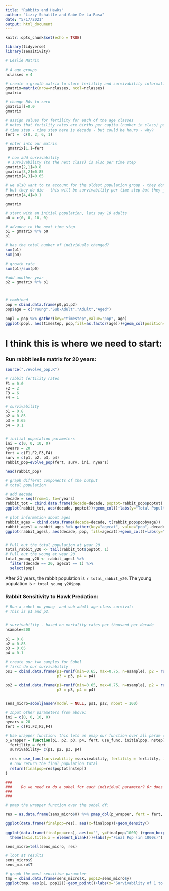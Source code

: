 ```yaml
---
title: "Rabbits and Hawks"
author: "Lizzy Schattle and Gabe De La Rosa"
date: "5/17/2021"
output: html_document
---
```


```r
knitr::opts_chunk$set(echo = TRUE)
```



```r
library(tidyverse)
library(sensitivity)

# Leslie Matrix

# 4 age groups
nclasses = 4

# create a growth matrix to store fertility and survivability information
gmatrix=matrix(nrow=nclasses, ncol=nclasses)
gmatrix

# change NAs to zero
gmatrix[]=0.0
gmatrix

# assign values for fertility for each of the age classes 
# notes that fertility rates are births per capita (number in class) per
# time step - time step here is decade - but could be hours - why?
fert =  c(0, 2, 6, 1)

# enter into our matrix
 gmatrix[1,]=fert
 
 # now add survivability 
 # survivability (to the next class) is also per time step
gmatrix[2,1]=0.8
gmatrix[3,2]=0.85
gmatrix[4,3]=0.65

# we als0 want to to account for the oldest population group - they don't transfer to another group
# but they do die - this will be survivability per time step but they just stay in their class/group
gmatrix[4,4]=0.1

gmatrix

```


```r
# start with an initial population, lets say 10 adults
p0 = c(0, 0, 10, 0)

# advance to the next time step
p1 = gmatrix %*% p0
p1

# has the total number of individuals changed?
sum(p1)
sum(p0)

# growth rate
sum(p1)/sum(p0)

#add another year
p2 = gmatrix %*% p1



# combined
pop = cbind.data.frame(p0,p1,p2)
pop$age = c("Young","Sub-Adult","Adult","Aged")

popl = pop %>% gather(key="timestep",value="pop",-age)
ggplot(popl, aes(timestep, pop,fill=as.factor(age)))+geom_col(position="dodge")+labs(fill="Age Group")
```


# I think this is where we need to start:

### Run rabbit leslie matrix for 20 years:
```r

source("./evolve_pop.R")

# rabbit fertility rates
F1 = 0.0
F2 = 2
F3 = 6
F4 = 1

# survivability 
p1 = 0.8
p2 = 0.85
p3 = 0.65
p4 = 0.1


# initial population parameters
ini = c(0, 0, 10, 0)
nyears = 20
fert = c(F1,F2,F3,F4)
surv = c(p1, p2, p3, p4)
rabbit_pop=evolve_pop(fert, surv, ini, nyears)

head(rabbit_pop)

# graph differnt components of the output
# total population

# add decade 
decade = seq(from=1, to=nyears)
rabbit_tot = cbind.data.frame(decade=decade, poptot=rabbit_pop$poptot)
ggplot(rabbit_tot, aes(decade, poptot))+geom_col()+labs(y="Total Popultation")

# plot information about ages
rabbit_ages = cbind.data.frame(decade=decade, t(rabbit_pop$popbyage))
rabbit_agesl = rabbit_ages %>% gather(key="agecat", value="pop",-decade)
ggplot(rabbit_agesl, aes(decade, pop, fill=agecat))+geom_col()+labs(y="Population", fill="Age Group")


# Pull out the total population at year 20
total_rabbit_y20 <- tail(rabbit_tot$poptot, 1)
# Pull out the young at year 20
total_young_y20 <- rabbit_agesl %>% 
  filter(decade == 20, agecat == 1) %>% 
  select(pop)
```

After 20 years, the rabbit population is `r total_rabbit_y20`. The young population is `r total_young_y20$pop`.

### Rabbit Sensitivity to Hawk Predation:

```r
# Run a sobel on young  and sub adult age class survival:
# This is p1 and p2.


# survivability - based on mortality rates per thousand per decade
nsample=200

p1 = 0.8
p2 = 0.85
p3 = 0.65
p4 = 0.1

# create our two samples for Sobel
# first do our survivability
ps1 = cbind.data.frame(p1=runif(min=0.65, max=0.75, n=nsample), p2 = runif(min=0.75, max=0.8, n=nsample),
                       p3 = p3, p4 = p4)

ps2 = cbind.data.frame(p1=runif(min=0.65, max=0.75, n=nsample), p2 = runif(min=0.75, max=0.8, n=nsample),
                       p3 = p3, p4 = p4)


sens_micro=soboljansen(model = NULL, ps1, ps2, nboot = 100)

# Input other parameters from above:
ini = c(0, 0, 10, 0)
nyears = 20
fert = c(F1,F2,F3,F4)

# Use wrapper function: this lets us pmap our function over all param combos
p_wrapper = function(p1, p2, p3, p4, fert, use_func, initialpop, nstep){
  fertility = fert
  survivability= c(p1, p2, p3, p4)
  
  res = use_func(survivability =survivability, fertility = fertility, initialpop=initialpop, nstep=nstep)
  # now return the final population total
  return(finalpop=res$poptot[nstep])
}

###
###    Do we need to do a sobel for each individual parameter? Or does doing both of them together work?
###
###

# pmap the wrapper function over the sobel df:

res = as.data.frame(sens_micro$X) %>% pmap_dbl(p_wrapper, fert = fert, initialpop=ini, nstep=nyears, use_func=evolve_pop)

ggplot(data.frame(finalpop=res), aes(x=finalpop))+geom_density()

ggplot(data.frame(finalpop=res), aes(x="", y=finalpop/1000) )+geom_boxplot(fill="blue")+
  theme(axis.title.x = element_blank())+labs(y="Final Pop (in 1000s)")

sens_micro=tell(sens_micro, res)

# loot at results
sens_micro$S
sens_micro$T

# graph the most sensitive parameter
tmp = cbind.data.frame(sens_micro$X, pop12=sens_micro$y)
ggplot(tmp, aes(p1, pop12))+geom_point()+labs(x="Survivability of 1 to older",y="pop after 12 months")

```

